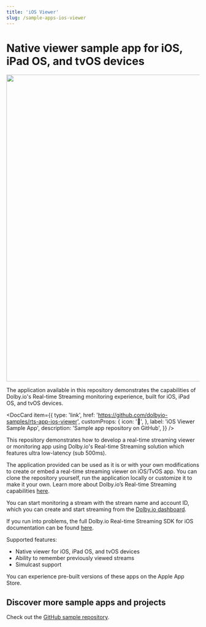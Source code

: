 ```yaml
---
title: 'iOS Viewer'
slug: /sample-apps-ios-viewer
---
```


# Native viewer sample app for iOS, iPad OS, and tvOS devices


<div class="center-container">
  <img src={IosStreamMonitor} width="800" />
</div>

The application available in this repository demonstrates the capabilities of Dolby.io's Real-time Streaming monitoring experience, built for iOS, iPad OS, and tvOS devices.


<DocCard
  item={{
    type: 'link',
    href: 'https://github.com/dolbyio-samples/rts-app-ios-viewer',
    customProps: {
      icon: '📱',
    },
    label: 'iOS Viewer Sample App',
    description: 'Sample app repository on GitHub',
  }}
/>

This repository demonstrates how to develop a real-time streaming viewer or monitoring app using Dolby.io's Real-time Streaming solution which features ultra low-latency (sub 500ms).

The application provided can be used as it is or with your own modifications to create or embed a real-time streaming viewer on iOS/TvOS app. You can clone the repository yourself, run the application locally or customize it to make it your own. Learn more about Dolby.io’s Real-time Streaming capabilities [here](https://dolby.io/products/real-time-streaming/).

You can start monitoring a stream with the stream name and account ID, which you can create and start streaming from the [Dolby.io dashboard](https://dashboard.dolby.io/).

If you run into problems, the full Dolby.io Real-time Streaming SDK for iOS documentation can be found [here](/millicast/client-sdks/ios/sdk/index.mdx).

Supported features:

- Native viewer for iOS, iPad OS, and tvOS devices
- Ability to remember previously viewed streams
- Simulcast support

You can experience pre-built versions of these apps on the Apple App Store.

## Discover more sample apps and projects

Check out the [GitHub sample repository](https://github.com/dolbyio-samples).
